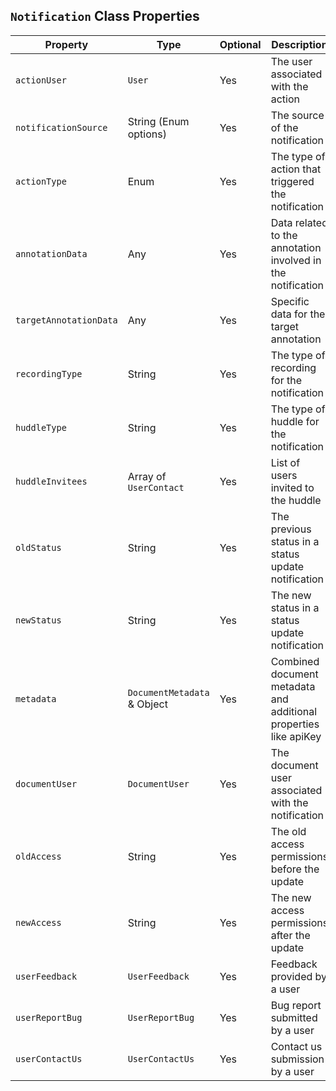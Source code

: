 

## `Notification` Class Properties

| Property              | Type                          | Optional | Description                                                        |
|-----------------------|-------------------------------|----------|--------------------------------------------------------------------|
| `actionUser`            | `User`                          | Yes      | The user associated with the action                                |
| `notificationSource`    | String (Enum options)         | Yes      | The source of the notification                                     |
| `actionType`            | Enum                          | Yes      | The type of action that triggered the notification                 |
| `annotationData`        | Any                           | Yes      | Data related to the annotation involved in the notification        |
| `targetAnnotationData`  | Any                           | Yes      | Specific data for the target annotation                            |
| `recordingType`         | String                        | Yes      | The type of recording for the notification                         |
| `huddleType`            | String                        | Yes      | The type of huddle for the notification                            |
| `huddleInvitees`        | Array of `UserContact `         | Yes      | List of users invited to the huddle                                |
| `oldStatus`             | String                        | Yes      | The previous status in a status update notification                |
| `newStatus`             | String                        | Yes      | The new status in a status update notification                     |
| `metadata`              | `DocumentMetadata` & Object    | Yes      | Combined document metadata and additional properties like apiKey   |
| `documentUser`          | `DocumentUser`                 | Yes      | The document user associated with the notification                |
| `oldAccess`             | String                        | Yes      | The old access permissions before the update                       |
| `newAccess`             | String                        | Yes      | The new access permissions after the update                        |
| `userFeedback`          | `UserFeedback`                  | Yes      | Feedback provided by a user                                        |
| `userReportBug`         | `UserReportBug`                 | Yes      | Bug report submitted by a user                                     |
| `userContactUs`         | `UserContactUs`                 | Yes      | Contact us submission by a user                                    |

